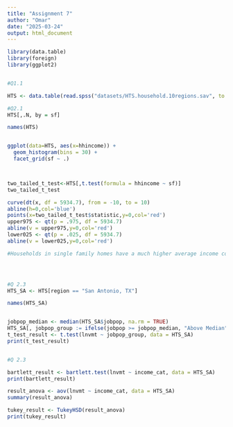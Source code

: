 ```yaml
---
title: "Assignment 7"
author: "Omar"
date: "2025-03-24"
output: html_document
---
```


```r



library(data.table)
library(foreign)
library(ggplot2)


#Q1.1

HTS <- data.table(read.spss("datasets/HTS.household.10regions.sav", to.data.frame = TRUE))

#Q2.1
HTS[,.N, by = sf]

names(HTS)


ggplot(data=HTS, aes(x=hhincome)) +
  geom_histogram(bins = 30) +
  facet_grid(sf ~ .)



two_tailed_t_test<-HTS[,t.test(formula = hhincome ~ sf)] 
two_tailed_t_test

curve(dt(x, df = 5934.7), from = -10, to = 10)
abline(h=0,col='blue')
points(x=two_tailed_t_test$statistic,y=0,col='red')
upper975 <- qt(p = .975, df = 5934.7)
abline(v = upper975,y=0,col='red')
lower025 <- qt(p = .025, df = 5934.7)
abline(v = lower025,y=0,col='red')

#Households in single family homes have a much higher average income compared to households in other types of housing.




#Q 2.3
HTS_SA <- HTS[region == "San Antonio, TX"]

names(HTS_SA)


jobpop_median <- median(HTS_SA$jobpop, na.rm = TRUE)
HTS_SA[, jobpop_group := ifelse(jobpop >= jobpop_median, "Above Median", "Below Median")]
t_test_result <- t.test(lnvmt ~ jobpop_group, data = HTS_SA)
print(t_test_result)


#Q 2.3

bartlett_result <- bartlett.test(lnvmt ~ income_cat, data = HTS_SA)
print(bartlett_result)

result_anova <- aov(lnvmt ~ income_cat, data = HTS_SA)
summary(result_anova)

tukey_result <- TukeyHSD(result_anova)
print(tukey_result)

```

